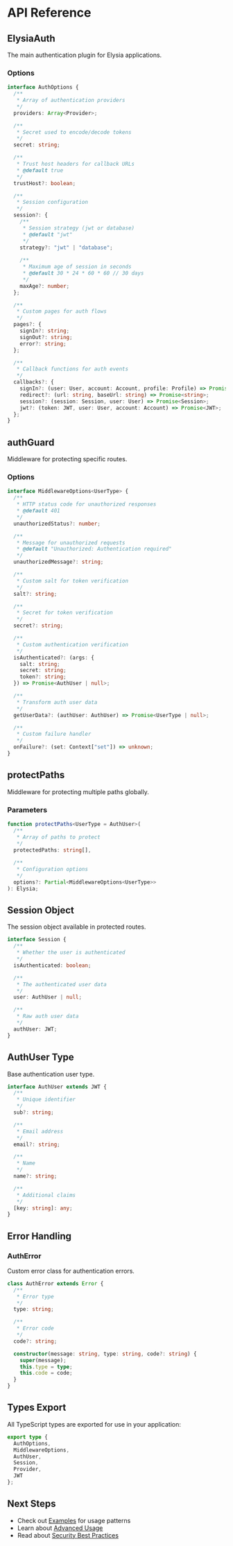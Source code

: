 # API Reference

## ElysiaAuth

The main authentication plugin for Elysia applications.

### Options

```typescript
interface AuthOptions {
  /**
   * Array of authentication providers
   */
  providers: Array<Provider>;

  /**
   * Secret used to encode/decode tokens
   */
  secret: string;

  /**
   * Trust host headers for callback URLs
   * @default true
   */
  trustHost?: boolean;

  /**
   * Session configuration
   */
  session?: {
    /**
     * Session strategy (jwt or database)
     * @default "jwt"
     */
    strategy?: "jwt" | "database";
    
    /**
     * Maximum age of session in seconds
     * @default 30 * 24 * 60 * 60 // 30 days
     */
    maxAge?: number;
  };

  /**
   * Custom pages for auth flows
   */
  pages?: {
    signIn?: string;
    signOut?: string;
    error?: string;
  };

  /**
   * Callback functions for auth events
   */
  callbacks?: {
    signIn?: (user: User, account: Account, profile: Profile) => Promise<boolean>;
    redirect?: (url: string, baseUrl: string) => Promise<string>;
    session?: (session: Session, user: User) => Promise<Session>;
    jwt?: (token: JWT, user: User, account: Account) => Promise<JWT>;
  };
}
```

## authGuard

Middleware for protecting specific routes.

### Options

```typescript
interface MiddlewareOptions<UserType> {
  /**
   * HTTP status code for unauthorized responses
   * @default 401
   */
  unauthorizedStatus?: number;

  /**
   * Message for unauthorized requests
   * @default "Unauthorized: Authentication required"
   */
  unauthorizedMessage?: string;

  /**
   * Custom salt for token verification
   */
  salt?: string;

  /**
   * Secret for token verification
   */
  secret?: string;

  /**
   * Custom authentication verification
   */
  isAuthenticated?: (args: {
    salt: string;
    secret: string;
    token?: string;
  }) => Promise<AuthUser | null>;

  /**
   * Transform auth user data
   */
  getUserData?: (authUser: AuthUser) => Promise<UserType | null>;

  /**
   * Custom failure handler
   */
  onFailure?: (set: Context["set"]) => unknown;
}
```

## protectPaths

Middleware for protecting multiple paths globally.

### Parameters

```typescript
function protectPaths<UserType = AuthUser>(
  /**
   * Array of paths to protect
   */
  protectedPaths: string[],
  
  /**
   * Configuration options
   */
  options?: Partial<MiddlewareOptions<UserType>>
): Elysia;
```

## Session Object

The session object available in protected routes.

```typescript
interface Session {
  /**
   * Whether the user is authenticated
   */
  isAuthenticated: boolean;

  /**
   * The authenticated user data
   */
  user: AuthUser | null;

  /**
   * Raw auth user data
   */
  authUser: JWT;
}
```

## AuthUser Type

Base authentication user type.

```typescript
interface AuthUser extends JWT {
  /**
   * Unique identifier
   */
  sub?: string;

  /**
   * Email address
   */
  email?: string;

  /**
   * Name
   */
  name?: string;

  /**
   * Additional claims
   */
  [key: string]: any;
}
```

## Error Handling

### AuthError

Custom error class for authentication errors.

```typescript
class AuthError extends Error {
  /**
   * Error type
   */
  type: string;

  /**
   * Error code
   */
  code?: string;

  constructor(message: string, type: string, code?: string) {
    super(message);
    this.type = type;
    this.code = code;
  }
}
```

## Types Export

All TypeScript types are exported for use in your application:

```typescript
export type {
  AuthOptions,
  MiddlewareOptions,
  AuthUser,
  Session,
  Provider,
  JWT
};
```

## Next Steps

- Check out [Examples](/examples) for usage patterns
- Learn about [Advanced Usage](/advanced)
- Read about [Security Best Practices](/advanced/security)
